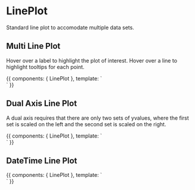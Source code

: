 
<Meta title="Components/LinePlot" component={LinePlot} />

# LinePlot

Standard line plot to accomodate multiple data sets.

<Props of={LinePlot} />

## Multi Line Plot

Hover over a label to highlight the plot of interest. Hover over a line to highlight tooltips for each point.

<Preview>
  <Story name="multiple" height="550px">
    {{
      components: { LinePlot },
      template: `
        <div>
             <LinePlot
              class="w-75"
              :xValues="['1', '2', '3', '4', '5', '6', '7']"
              :yValues="[['2', '4', '3', '1', '2', '1', '2'],
                         ['3','6', '2', '1', '0','4', '3'], 
                         ['9','5', '8', '5', '3','2', '1'],
                         ['5','4', '6', '3', '2','3', '6'],
                         ['4','5', '6', '7', '5','4', '7']]"
              :yLabels="['Alpha', 'Bravo', 'Charlie', 'Echo', 'Delta']"
              />
        </div>
        `
    }}
  </Story>
</Preview>

## Dual Axis Line Plot

A dual axis requires that there are only two sets of yvalues, where the first set is scaled on the left and the second set is scaled on the right.

<Preview>
  <Story name="dual axis" height="550px">
    {{
      components: { LinePlot },
      template: `
        <div>
             <LinePlot
              class="w-75"
              dualAxis
              :xValues="['1', '2', '3', '4', '5', '6', '7']"
              :yValues="[['1.1', '1.2', '1.0', '0.9', '0.85', '0.75', '0.7'],
                         ['0.2','0.3', '0.4', '0.8', '0.9','0.9', '0.95']]"
              :yLabels="['First', 'Second']"
              />
        </div>
        `
    }}
  </Story>
</Preview>

## DateTime Line Plot

<Preview>
  <Story name="datetime" height="550px">
    {{
      components: { LinePlot },
      template: `
        <div>
             <LinePlot
              class="w-75"
              dateTime
              :xValues="['2010-06-01', '2010-09-02', '2012-06-03', '2012-12-04', '2013-01-05', '2013-06-05', '2014-06-05']"
              :yValues="[['1.1', '0.7', '0.3', '0.2', '0.1', '0.75', '0.4']]"
              :yLabels="['Rainfall']"
              />
        </div>
        `
    }}
  </Story>
</Preview>
